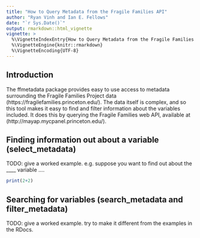 ```yaml
---
title: "How to Query Metadata from the Fragile Families API"
author: "Ryan Vinh and Ian E. Fellows"
date: "`r Sys.Date()`"
output: rmarkdown::html_vignette
vignette: >
  %\VignetteIndexEntry{How to Query Metadata from the Fragile Families API}
  %\VignetteEngine{knitr::rmarkdown}
  %\VignetteEncoding{UTF-8}
---
```



## Introduction

The ffmetadata package provides easy to use access to metadata surrounding the Fragile Families Project data (https://fragilefamilies.princeton.edu/). The data itself is complex, and so this tool makes it easy to find and filter information about the variables included. It does this by querying the Fragile Families web API, available at (http://mayap.mycpanel.princeton.edu/).


## Finding information out about a variable (select_metadata)

TODO: give a worked example. e.g. suppose you want to find out about the ____ variable .... 

```r
print(2+2)
```


## Searching for variables (search_metadata and filter_metadata)

TODO: give a worked example. try to make it different from the examples in the RDocs.
